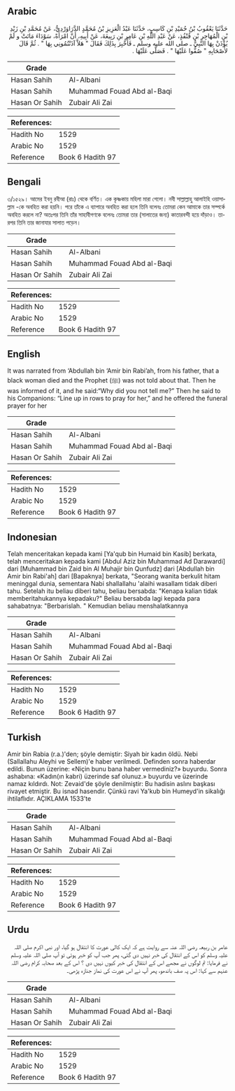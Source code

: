 ## Arabic


<div dir="rtl" lang="ar" style={{fontSize:'larger',backgroundColor:'#f8f9fa',padding:20}}>
حَدَّثَنَا يَعْقُوبُ بْنُ حُمَيْدِ بْنِ كَاسِبٍ، حَدَّثَنَا عَبْدُ الْعَزِيزِ بْنُ مُحَمَّدٍ الدَّرَاوَرْدِيُّ، عَنْ مُحَمَّدِ بْنِ زَيْدِ بْنِ الْمُهَاجِرِ بْنِ قُنْفُذٍ، عَنْ عَبْدِ اللَّهِ بْنِ عَامِرِ بْنِ رَبِيعَةَ، عَنْ أَبِيهِ، أَنَّ امْرَأَةً، سَوْدَاءَ مَاتَتْ و لَمْ يُؤْذَنْ بِهَا النَّبِيُّ ـ صلى الله عليه وسلم ـ فَأُخْبِرَ بِذَلِكَ فَقَالَ ‏"‏ هَلاَّ آذَنْتُمُونِي بِهَا ‏"‏ ‏.‏ ثُمَّ قَالَ لأَصْحَابِهِ ‏"‏ صُفُّوا عَلَيْهَا ‏"‏ ‏.‏ فَصَلَّى عَلَيْهَا ‏.‏
</div>
<div style={{backgroundColor:'#f8f9fa',padding:20, marginBottom: 10}}><table> <thead> <tr> <th>Grade</th> <th></th> </tr> </thead> <tbody> <tr><td>Hasan Sahih</td><td>Al-Albani</td></tr><tr><td>Hasan Sahih</td><td>Muhammad Fouad Abd al-Baqi</td></tr><tr><td>Hasan Or Sahih</td><td>Zubair Ali Zai</td></tr></tbody></table><table> <thead> <tr> <th>References:</th> <th></th> </tr> </thead> <tbody><tr><td>Hadith No</td><td>1529</td></tr><tr><td>Arabic No</td><td>1529</td></tr><tr><td>Reference</td><td>Book 6 Hadith 97</td></tr></tbody></table></div>

## Bengali


<div dir="ltr" lang="bn" style={{fontSize:'larger',backgroundColor:'#f8f9fa',padding:20}}>
৩/১৫২৯। আমের ইবনু রবীআ (রাঃ) থেকে বর্ণিত। এক কৃষ্ণকায় মহিলা মারা গেলো। নবী সাল্লাল্লাহু আলাইহি ওয়াসাল্লাম -কে অবহিত করা হয়নি। পরে তাঁকে এ ব্যাপারে অবহিত করা হলে তিনি বলেনঃ তোমরা কেন আমাকে তার সম্পর্কে অবহিত করলে না? অতঃপর তিনি তাঁর সাহাবীগণকে বলেনঃ তোমরা তার (সালাতের জন্য) কাতারবন্দী হয়ে দাঁড়াও। তারপর তিনি তার জানাযার সালাত পড়েন।
</div>
<div style={{backgroundColor:'#f8f9fa',padding:20, marginBottom: 10}}><table> <thead> <tr> <th>Grade</th> <th></th> </tr> </thead> <tbody> <tr><td>Hasan Sahih</td><td>Al-Albani</td></tr><tr><td>Hasan Sahih</td><td>Muhammad Fouad Abd al-Baqi</td></tr><tr><td>Hasan Or Sahih</td><td>Zubair Ali Zai</td></tr></tbody></table><table> <thead> <tr> <th>References:</th> <th></th> </tr> </thead> <tbody><tr><td>Hadith No</td><td>1529</td></tr><tr><td>Arabic No</td><td>1529</td></tr><tr><td>Reference</td><td>Book 6 Hadith 97</td></tr></tbody></table></div>

## English


<div dir="ltr" lang="en" style={{fontSize:'larger',backgroundColor:'#f8f9fa',padding:20}}>
It was narrated from ‘Abdullah bin ‘Amir bin Rabi’ah, from his father, that a black woman died and the Prophet (ﷺ) was not told about that. Then he was informed of it, and he said:“Why did you not tell me?” Then he said to his Companions: “Line up in rows to pray for her,” and he offered the funeral prayer for her
</div>
<div style={{backgroundColor:'#f8f9fa',padding:20, marginBottom: 10}}><table> <thead> <tr> <th>Grade</th> <th></th> </tr> </thead> <tbody> <tr><td>Hasan Sahih</td><td>Al-Albani</td></tr><tr><td>Hasan Sahih</td><td>Muhammad Fouad Abd al-Baqi</td></tr><tr><td>Hasan Or Sahih</td><td>Zubair Ali Zai</td></tr></tbody></table><table> <thead> <tr> <th>References:</th> <th></th> </tr> </thead> <tbody><tr><td>Hadith No</td><td>1529</td></tr><tr><td>Arabic No</td><td>1529</td></tr><tr><td>Reference</td><td>Book 6 Hadith 97</td></tr></tbody></table></div>

## Indonesian


<div dir="ltr" lang="id" style={{fontSize:'larger',backgroundColor:'#f8f9fa',padding:20}}>
Telah menceritakan kepada kami [Ya'qub bin Humaid bin Kasib] berkata, telah menceritakan kepada kami [Abdul Aziz bin Muhammad Ad Darawardi] dari [Muhammad bin Zaid bin Al Muhajir bin Qunfudz] dari [Abdullah bin Amir bin Rabi'ah] dari [Bapaknya] berkata, "Seorang wanita berkulit hitam meninggal dunia, sementara Nabi shallallahu 'alaihi wasallam tidak diberi tahu. Setelah itu beliau diberi tahu, beliau bersabda: "Kenapa kalian tidak memberitahukannya kepadaku?" Beliau bersabda lagi kepada para sahabatnya: "Berbarislah. " Kemudian beliau menshalatkannya
</div>
<div style={{backgroundColor:'#f8f9fa',padding:20, marginBottom: 10}}><table> <thead> <tr> <th>Grade</th> <th></th> </tr> </thead> <tbody> <tr><td>Hasan Sahih</td><td>Al-Albani</td></tr><tr><td>Hasan Sahih</td><td>Muhammad Fouad Abd al-Baqi</td></tr><tr><td>Hasan Or Sahih</td><td>Zubair Ali Zai</td></tr></tbody></table><table> <thead> <tr> <th>References:</th> <th></th> </tr> </thead> <tbody><tr><td>Hadith No</td><td>1529</td></tr><tr><td>Arabic No</td><td>1529</td></tr><tr><td>Reference</td><td>Book 6 Hadith 97</td></tr></tbody></table></div>

## Turkish


<div dir="ltr" lang="tr" style={{fontSize:'larger',backgroundColor:'#f8f9fa',padding:20}}>
Amir bin Rabia (r.a.)'den; şöyle demiştir: Siyah bir kadın öldü. Nebi (Sallallahu Aleyhi ve Sellem)'e haber verilmedi. Definden sonra haberdar edildi. Bunun üzerine: «Niçin bunu bana haber vermediniz?» buyurdu. Sonra ashabına: «Kadın(ın kabri) üzerinde saf olunuz.» buyurdu ve üzerinde namaz kıldırdı. Not: Zevaid'de şöyle denilmiştir: Bu hadisin aslını başkası rivayet etmiştir. Bu isnad hasendir. Çünkü ravi Ya'kub bin Humeyd'in sikalığı ihtilaflıdır. AÇIKLAMA 1533’te
</div>
<div style={{backgroundColor:'#f8f9fa',padding:20, marginBottom: 10}}><table> <thead> <tr> <th>Grade</th> <th></th> </tr> </thead> <tbody> <tr><td>Hasan Sahih</td><td>Al-Albani</td></tr><tr><td>Hasan Sahih</td><td>Muhammad Fouad Abd al-Baqi</td></tr><tr><td>Hasan Or Sahih</td><td>Zubair Ali Zai</td></tr></tbody></table><table> <thead> <tr> <th>References:</th> <th></th> </tr> </thead> <tbody><tr><td>Hadith No</td><td>1529</td></tr><tr><td>Arabic No</td><td>1529</td></tr><tr><td>Reference</td><td>Book 6 Hadith 97</td></tr></tbody></table></div>

## Urdu


<div dir="rtl" lang="ur" style={{fontSize:'larger',backgroundColor:'#f8f9fa',padding:20}}>
عامر بن ربیعہ رضی اللہ عنہ سے روایت ہے کہ ایک کالی عورت کا انتقال ہو گیا، اور نبی اکرم صلی اللہ علیہ وسلم کو اس کے انتقال کی خبر نہیں دی گئی، پھر جب آپ کو خبر ہوئی تو آپ صلی اللہ علیہ وسلم نے فرمایا: تم لوگوں نے مجھے اس کے انتقال کی خبر کیوں نہیں دی ؟ اس کے بعد صحابہ کرام رضی اللہ عنہم سے کہا: اس پہ صف باندھو، پھر آپ نے اس عورت کی نماز جنازہ پڑھی۔
</div>
<div style={{backgroundColor:'#f8f9fa',padding:20, marginBottom: 10}}><table> <thead> <tr> <th>Grade</th> <th></th> </tr> </thead> <tbody> <tr><td>Hasan Sahih</td><td>Al-Albani</td></tr><tr><td>Hasan Sahih</td><td>Muhammad Fouad Abd al-Baqi</td></tr><tr><td>Hasan Or Sahih</td><td>Zubair Ali Zai</td></tr></tbody></table><table> <thead> <tr> <th>References:</th> <th></th> </tr> </thead> <tbody><tr><td>Hadith No</td><td>1529</td></tr><tr><td>Arabic No</td><td>1529</td></tr><tr><td>Reference</td><td>Book 6 Hadith 97</td></tr></tbody></table></div>